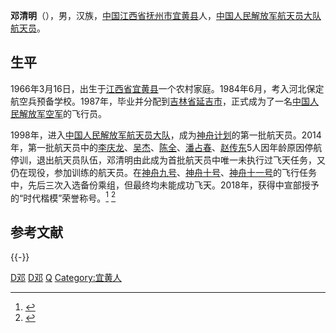 {{NoteTA
|G1=Aero
}}
{{宇航员信息框
|姓名          = 邓清明
|照片          = 
|标题          = 航天员
|国籍          = {{PRC}}
|出生日期      = {{Birth date and age|1966|3|16}}
|出生地点      = {{CHN}}[[江西省|江西]][[抚州市|抚州市]][[宜黄县|宜黄县]]
|之前职业      = [[空军|空军]][[战斗机|战斗机]][[飞行员|飞行员]]
|军阶          = [[中国人民解放军空军|中国人民解放军空军]]校官
|选择          = 
|太空时间      = 
|任务          =
|任务徽章      =
}}

'''邓清明'''（{{bd|1966年|3月16日||catIdx=D邓}}），男，汉族，[[中华人民共和国|中国]][[江西省|江西省]][[抚州市|抚州市]][[宜黄县|宜黄县]]人，[[中国人民解放军航天员大队|中国人民解放军航天员大队]][[航天员|航天员]]。

==生平==
1966年3月16日，出生于[[江西省|江西省]][[宜黄县|宜黄县]]一个农村家庭。1984年6月，考入河北保定航空兵预备学校。1987年，毕业并分配到[[吉林省|吉林省]][[延吉市|延吉市]]，正式成为了一名[[中国人民解放军空军|中国人民解放军空军]]的飞行员。

1998年，进入[[中国人民解放军航天员大队|中国人民解放军航天员大队]]，成为[[神舟计划|神舟计划]]的第一批航天员。2014年，第一批航天员中的[[李庆龙|李庆龙]]、[[吴杰_(航天员)|吴杰]]、[[陈全_(航天员)|陈全]]、[[潘占春|潘占春]]、[[赵传东|赵传东]]5人因年龄原因停航停训，退出航天员队伍，邓清明由此成为首批航天员中唯一未执行过飞天任务，又仍在现役，参加训练的航天员。在[[神舟九号|神舟九号]]、[[神舟十号|神舟十号]]、[[神舟十一号|神舟十一号]]的飞行任务中，先后三次入选备份乘组，但最终均未能成功飞天。2018年，获得中宣部授予的“时代楷模”荣誉称号。<ref>{{cite web |url = http://mil.news.sina.com.cn/china/2018-06-05/doc-ihcqccin6735250.shtml |title = 中国首批现役航天员只有他没执行过飞天任务(图) |publisher = 新浪军事 |language = zh-cn |accessdate = 2018-06-05 |archive-url = https://web.archive.org/web/20201012160036/http://mil.news.sina.com.cn/china/2018-06-05/doc-ihcqccin6735250.shtml |archive-date = 2020-10-12 |dead-url = no }}</ref> <ref>{{cite web |url = http://www.81.cn/hkht/2018-04/12/content_7916699.htm |title = 邓清明:我国唯一未执行过飞天任务的现役首批航天员 |publisher = 中国军网 |language = zh-cn |accessdate = 2018-04-12 |archive-url = https://web.archive.org/web/20200224204131/http://www.81.cn/hkht/2018-04/12/content_7916699.htm |archive-date = 2020-02-24 |dead-url = no }}</ref>

== 参考文献 ==
{{Reflist}}

{{-}}
{{中国航天员}}

[[Category:神舟计划|D邓]]
[[Category:一级航天员|D邓]]
[[Category:邓姓|Q]]
[[Category:宜黄人|Category:宜黄人]]

{{China-mil-bio-stub}}